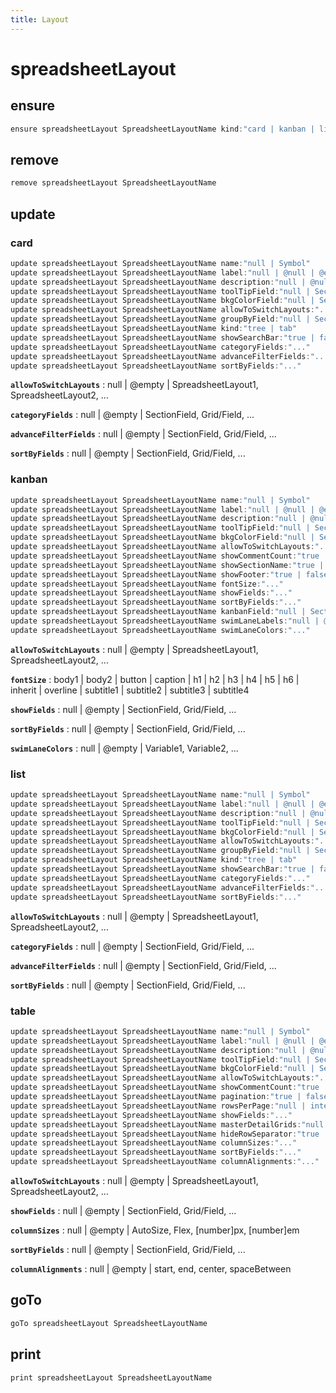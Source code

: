 ```yaml
---
title: Layout
---
```


# spreadsheetLayout

## ensure

```js filename="Terminal" copy
ensure spreadsheetLayout SpreadsheetLayoutName kind:"card | kanban | list | table"
```


## remove

```js filename="Terminal" copy
remove spreadsheetLayout SpreadsheetLayoutName
```


## update

### card
```js filename="Terminal" copy
update spreadsheetLayout SpreadsheetLayoutName name:"null | Symbol"
update spreadsheetLayout SpreadsheetLayoutName label:"null | @null | @empty | text"
update spreadsheetLayout SpreadsheetLayoutName description:"null | @null | @empty | paragraph"
update spreadsheetLayout SpreadsheetLayoutName toolTipField:"null | SectionField | Grid/Field"
update spreadsheetLayout SpreadsheetLayoutName bkgColorField:"null | SectionField | Grid/Field"
update spreadsheetLayout SpreadsheetLayoutName allowToSwitchLayouts:"..."
update spreadsheetLayout SpreadsheetLayoutName groupByField:"null | SectionField | Grid/Field"
update spreadsheetLayout SpreadsheetLayoutName kind:"tree | tab"
update spreadsheetLayout SpreadsheetLayoutName showSearchBar:"true | false | yes | no"
update spreadsheetLayout SpreadsheetLayoutName categoryFields:"..."
update spreadsheetLayout SpreadsheetLayoutName advanceFilterFields:"..."
update spreadsheetLayout SpreadsheetLayoutName sortByFields:"..."
```

**`allowToSwitchLayouts`**
 : null | @empty | SpreadsheetLayout1, SpreadsheetLayout2, ...

**`categoryFields`**
 : null | @empty | SectionField, Grid/Field, ...

**`advanceFilterFields`**
 : null | @empty | SectionField, Grid/Field, ...

**`sortByFields`**
 : null | @empty | SectionField, Grid/Field, ...

### kanban
```js filename="Terminal" copy
update spreadsheetLayout SpreadsheetLayoutName name:"null | Symbol"
update spreadsheetLayout SpreadsheetLayoutName label:"null | @null | @empty | text"
update spreadsheetLayout SpreadsheetLayoutName description:"null | @null | @empty | paragraph"
update spreadsheetLayout SpreadsheetLayoutName toolTipField:"null | SectionField | Grid/Field"
update spreadsheetLayout SpreadsheetLayoutName bkgColorField:"null | SectionField | Grid/Field"
update spreadsheetLayout SpreadsheetLayoutName allowToSwitchLayouts:"..."
update spreadsheetLayout SpreadsheetLayoutName showCommentCount:"true | false | yes | no"
update spreadsheetLayout SpreadsheetLayoutName showSectionName:"true | false | yes | no"
update spreadsheetLayout SpreadsheetLayoutName showFooter:"true | false | yes | no"
update spreadsheetLayout SpreadsheetLayoutName fontSize:"..."
update spreadsheetLayout SpreadsheetLayoutName showFields:"..."
update spreadsheetLayout SpreadsheetLayoutName sortByFields:"..."
update spreadsheetLayout SpreadsheetLayoutName kanbanField:"null | SectionField | Grid/Field"
update spreadsheetLayout SpreadsheetLayoutName swimLaneLabels:"null | @empty | label1 \n label2 \n"
update spreadsheetLayout SpreadsheetLayoutName swimLaneColors:"..."
```

**`allowToSwitchLayouts`**
 : null | @empty | SpreadsheetLayout1, SpreadsheetLayout2, ...

**`fontSize`**
 : body1 | body2 | button | caption | h1 | h2 | h3 | h4 | h5 | h6 | inherit | overline | subtitle1 | subtitle2 | subtitle3 | subtitle4

**`showFields`**
 : null | @empty | SectionField, Grid/Field, ...

**`sortByFields`**
 : null | @empty | SectionField, Grid/Field, ...

**`swimLaneColors`**
 : null | @empty | Variable1, Variable2, ...

### list
```js filename="Terminal" copy
update spreadsheetLayout SpreadsheetLayoutName name:"null | Symbol"
update spreadsheetLayout SpreadsheetLayoutName label:"null | @null | @empty | text"
update spreadsheetLayout SpreadsheetLayoutName description:"null | @null | @empty | paragraph"
update spreadsheetLayout SpreadsheetLayoutName toolTipField:"null | SectionField | Grid/Field"
update spreadsheetLayout SpreadsheetLayoutName bkgColorField:"null | SectionField | Grid/Field"
update spreadsheetLayout SpreadsheetLayoutName allowToSwitchLayouts:"..."
update spreadsheetLayout SpreadsheetLayoutName groupByField:"null | SectionField | Grid/Field"
update spreadsheetLayout SpreadsheetLayoutName kind:"tree | tab"
update spreadsheetLayout SpreadsheetLayoutName showSearchBar:"true | false | yes | no"
update spreadsheetLayout SpreadsheetLayoutName categoryFields:"..."
update spreadsheetLayout SpreadsheetLayoutName advanceFilterFields:"..."
update spreadsheetLayout SpreadsheetLayoutName sortByFields:"..."
```

**`allowToSwitchLayouts`**
 : null | @empty | SpreadsheetLayout1, SpreadsheetLayout2, ...

**`categoryFields`**
 : null | @empty | SectionField, Grid/Field, ...

**`advanceFilterFields`**
 : null | @empty | SectionField, Grid/Field, ...

**`sortByFields`**
 : null | @empty | SectionField, Grid/Field, ...

### table
```js filename="Terminal" copy
update spreadsheetLayout SpreadsheetLayoutName name:"null | Symbol"
update spreadsheetLayout SpreadsheetLayoutName label:"null | @null | @empty | text"
update spreadsheetLayout SpreadsheetLayoutName description:"null | @null | @empty | paragraph"
update spreadsheetLayout SpreadsheetLayoutName toolTipField:"null | SectionField | Grid/Field"
update spreadsheetLayout SpreadsheetLayoutName bkgColorField:"null | SectionField | Grid/Field"
update spreadsheetLayout SpreadsheetLayoutName allowToSwitchLayouts:"..."
update spreadsheetLayout SpreadsheetLayoutName showCommentCount:"true | false | yes | no"
update spreadsheetLayout SpreadsheetLayoutName pagination:"true | false | yes | no"
update spreadsheetLayout SpreadsheetLayoutName rowsPerPage:"null | integer"
update spreadsheetLayout SpreadsheetLayoutName showFields:"..."
update spreadsheetLayout SpreadsheetLayoutName masterDetailGrids:"null | @empty | Grid1, Grid2, ..."
update spreadsheetLayout SpreadsheetLayoutName hideRowSeparator:"true | false | yes | no"
update spreadsheetLayout SpreadsheetLayoutName columnSizes:"..."
update spreadsheetLayout SpreadsheetLayoutName sortByFields:"..."
update spreadsheetLayout SpreadsheetLayoutName columnAlignments:"..."
```

**`allowToSwitchLayouts`**
 : null | @empty | SpreadsheetLayout1, SpreadsheetLayout2, ...

**`showFields`**
 : null | @empty | SectionField, Grid/Field, ...

**`columnSizes`**
 : null | @empty | AutoSize, Flex, [number]px, [number]em

**`sortByFields`**
 : null | @empty | SectionField, Grid/Field, ...

**`columnAlignments`**
 : null | @empty | start, end, center, spaceBetween


## goTo

```js filename="Terminal" copy
goTo spreadsheetLayout SpreadsheetLayoutName
```


## print

```js filename="Terminal" copy
print spreadsheetLayout SpreadsheetLayoutName
```


